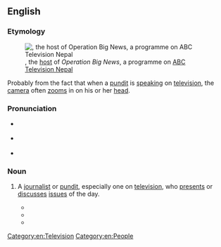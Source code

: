 ==English==
{{was wotd|2017|August|22}}

===Etymology===
[[File:Kishor Panthi of ABC Television, Nepal - 20101005.jpg|thumb|{{w|Kishor Panthi}}, the [[host#Noun|host]] of ''Operation Big News'', a programme on [[w:ABC Television (Nepal)|ABC Television Nepal]]]]

Probably from the fact that when a [[pundit]] is [[speak]]ing on [[television]], the [[camera]] often [[zoom#Verb|zooms]] in on his or her [[head#Noun|head]].

===Pronunciation===
* {{a|RP}} {{IPA|/ˈtɔːkɪŋ hɛd/|lang=en}}
* {{a|GA}} {{IPA|/ˈtɔkɪŋ hɛd/|lang=en}}
* {{hyphenation|talk|ing head|lang=en}}

===Noun===
{{en-noun}}

# {{lb|en|idiomatic|also|_|attributive}} A [[journalist]] or [[pundit]], especially one on [[television]], who [[present#Verb|presents]] or [[discuss]]es [[issue#Noun|issues]] of the day.
#* {{quote-book|author=Mark [Stephen] Monmonier|authorlink=Mark Monmonier|chapter=Maps in the Electronic Media|title=Maps with the News: The Development of American Journalistic Cartography|location=Chicago, Ill.; London|publisher={{w|University of Chicago Press}}|year=1989|page=203|pageurl=https://books.google.com/books?id=tx8XR_6IMeAC&pg=PA203|isbn=978-0-226-53411-4|passage=Early TV newscasts consisted largely of "'''talking heads'''"—a reporter reading news bulletins or interviewing prominent politicians—but maps were frequently employed as visual aids, particularly for war news.}}
#* {{quote-book|author=Laurence G. Boldt|authorlink=Laurence Boldt|chapter=The Leisure to Grow|chapterurl=https://books.google.com/books?id=v38gXk2z3MIC&pg=PT305|title=The Tao of Abundance|location=New York, N.Y.|publisher=[[w:Penguin Books|Penguin]]/[[w:Arkana Publishing|Arkana]]|year=1999|isbn=978-0-14-019606-1|passage=We've seen the respect once reserved for serious thinkers transferred to '''talking-head''' experts, skilled at reducing their messages to thirty-second sound bites.}}
#* {{quote-book|author=Thomas T. Holyoke|chapter=Theodore J. Lowi, ''The End of Liberalism: The Second Republic of the United States''|editors=Steven J. Balla, {{w|Martin Lodge}}, and Edward C. Page|title=The Oxford Handbook of Classics in Public Policy and Administration|location=Oxford|publisher={{w|Oxford University Press}}|year=2015|page=221|pageurl=https://books.google.com/books?id=Jc4YBwAAQBAJ&pg=PA221|isbn=978-0-19-964613-5|passage=But [[w:Theodore J. Lowi|Theodore Lowi]] is not a '''talking head''' leveling vitriol against the political system to make money. He is a thinker making a powerful, well-reasoned argument that resonates even with his critics, though sometimes the prose style is a little dense.}}

[[Category:en:Television]]
[[Category:en:People]]